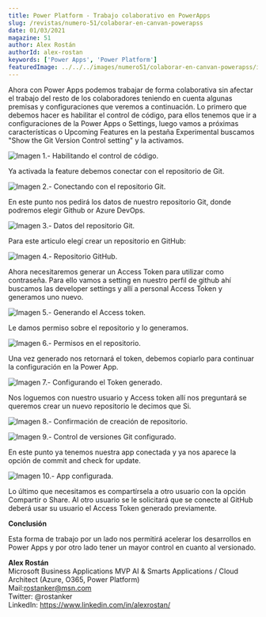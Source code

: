 ```yaml
---
title: Power Platform - Trabajo colaborativo en PowerApps
slug: /revistas/numero-51/colaborar-en-canvan-powerapss
date: 01/03/2021
magazine: 51
author: Alex Rostán
authorId: alex-rostan
keywords: ['Power Apps', 'Power Platform']
featuredImage: ../../../images/numero51/colaborar-en-canvan-powerapss/image1.png
---
```



Ahora con Power Apps podemos trabajar de forma colaborativa sin afectar
el trabajo del resto de los colaboradores teniendo en cuenta algunas
premisas y configuraciones que veremos a continuación. Lo primero que
debemos hacer es habilitar el control de código, para ellos tenemos que
ir a configuraciones de la Power Apps o Settings, luego vamos a próximas
características o Upcoming Features en la pestaña Experimental buscamos
"Show the Git Version Control setting" y la activamos.

![Imagen 1.- Habilitando el control de código.](../../../images/numero51/colaborar-en-canvan-powerapss/image1.png)


Ya activada la feature debemos conectar con el repositorio de Git.

![Imagen 2.- Conectando con el repositorio Git.](../../../images/numero51/colaborar-en-canvan-powerapss/image2.png)


En este punto nos pedirá los datos de nuestro repositorio Git, donde
podremos elegir Github or Azure DevOps.

![Imagen 3.- Datos del repositorio Git.](../../../images/numero51/colaborar-en-canvan-powerapss/image3.png)


Para este articulo elegí crear un repositorio en GitHub:

![Imagen 4.- Repositorio GitHub.](../../../images/numero51/colaborar-en-canvan-powerapss/image4.png)


Ahora necesitaremos generar un Access Token para utilizar como
contraseña. Para ello vamos a setting en nuestro perfil de github ahí
buscamos las developer settings y allí a personal Access Token y
generamos uno nuevo.

![Imagen 5.- Generando el Access token.](../../../images/numero51/colaborar-en-canvan-powerapss/image5.png)


Le damos permiso sobre el repositorio y lo generamos.

![Imagen 6.- Permisos en el repositorio.](../../../images/numero51/colaborar-en-canvan-powerapss/image6.png)


Una vez generado nos retornará el token, debemos copiarlo para continuar
la configuración en la Power App.

![Imagen 7.- Configurando el Token generado.](../../../images/numero51/colaborar-en-canvan-powerapss/image7.png)


Nos loguemos con nuestro usuario y Access token allí nos preguntará se
queremos crear un nuevo repositorio le decimos que Si.

![Imagen 8.- Confirmación de creación de repositorio.](../../../images/numero51/colaborar-en-canvan-powerapss/image8.png)


![Imagen 9.- Control de versiones Git configurado.](../../../images/numero51/colaborar-en-canvan-powerapss/image9.png)


En este punto ya tenemos nuestra app conectada y ya nos aparece la
opción de commit and check for update.

![Imagen 10.- App configurada.](../../../images/numero51/colaborar-en-canvan-powerapss/image10.png)


Lo último que necesitamos es compartírsela a otro usuario con la opción
Compartir o Share. Al otro usuario se le solicitará que se conecte al
GitHub deberá usar su usuario el Access Token generado previamente.

**Conclusión**

Esta forma de trabajo por un lado nos permitirá acelerar los desarrollos
en Power Apps y por otro lado tener un mayor control en cuanto al
versionado.

**Alex Rostán** <br />
Microsoft Business Applications MVP AI & Smarts Applications / Cloud Architect (Azure, O365, Power Platform) <br />
Mail:<rostanker@msn.com> <br />
Twitter: @rostanker <br />
LinkedIn: <https://www.linkedin.com/in/alexrostan/>